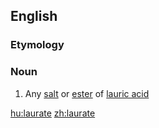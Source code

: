 ==English==

===Etymology===
{{etyl|la|en}}

===Noun===
{{en-noun|-|s}}

# {{context|chemistry}} Any [[salt]] or [[ester]] of [[lauric acid]]

[[hu:laurate]]
[[zh:laurate]]